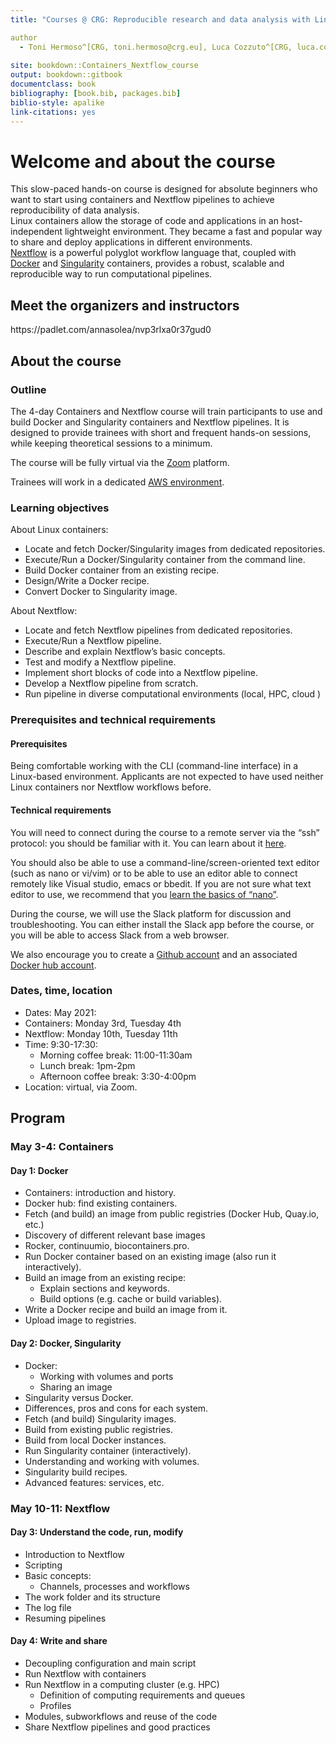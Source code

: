 ```yaml
--- 
title: "Courses @ CRG: Reproducible research and data analysis with Linux containers and Nextflow pipelines"

author
  - Toni Hermoso^[CRG, toni.hermoso@crg.eu], Luca Cozzuto^[CRG, luca.cozzuto@crg.eu], Sarah Bonnin^[CRG, sarah.bonnin@crg.eu], Julia Ponomarenko^[CRG, julia.ponomarenko@crg.eu]
 
site: bookdown::Containers_Nextflow_course
output: bookdown::gitbook
documentclass: book
bibliography: [book.bib, packages.bib]
biblio-style: apalike
link-citations: yes
---
```



# Welcome and about the course

This slow-paced hands-on course is designed for absolute beginners who want to start using containers and Nextflow pipelines to achieve reproducibility of data analysis. <br>
Linux containers allow the storage of code and applications in an host-independent lightweight environment. They became a fast and popular way to share and deploy applications in different environments. <br>
[Nextflow](https://www.nextflow.io) is a powerful polyglot workflow language that, coupled with [Docker](https://www.docker.com/) and [Singularity](https://sylabs.io/singularity/) containers, provides a robust, scalable and reproducible way to run computational pipelines.



## Meet the organizers and instructors

https://padlet.com/annasolea/nvp3rlxa0r37gud0

## About the course

### Outline

The 4-day Containers and Nextflow course will train participants to use and build Docker and Singularity containers and Nextflow pipelines.
It is designed to provide trainees with short and frequent hands-on sessions, while keeping theoretical sessions to a minimum.

The course will be fully virtual via the [Zoom](https://zoom.us/) platform.

Trainees will work in a dedicated [AWS environment](https://en.wikipedia.org/wiki/AWS).


### Learning objectives

About Linux containers:

- Locate and fetch Docker/Singularity images from dedicated repositories.
- Execute/Run a Docker/Singularity container from the command line.
- Build Docker container from an existing recipe.
- Design/Write a Docker recipe.
- Convert Docker to Singularity image.

About Nextflow:

- Locate and fetch Nextflow pipelines from dedicated repositories.
- Execute/Run a Nextflow pipeline.
- Describe and explain Nextflow's basic concepts.
- Test and modify a Nextflow pipeline.
- Implement short blocks of code into a Nextflow pipeline.
- Develop a Nextflow pipeline from scratch.
- Run pipeline in diverse computational environments (local, HPC, cloud )

### Prerequisites and technical requirements

#### Prerequisites

Being comfortable working with the CLI (command-line interface) in a Linux-based environment. 
Applicants are not expected to have used neither Linux containers nor Nextflow workflows before.

#### Technical requirements

You will need to connect during the course to a remote server via the "ssh" protocol: you should be familiar with it. You can learn about it [here](https://www.hostinger.com/tutorials/ssh-tutorial-how-does-ssh-work).

You should also be able to use a command-line/screen-oriented text editor (such as nano or vi/vim) or to be able to use an editor able to connect remotely like Visual studio, emacs or bbedit. If you are not sure what text editor to use, we recommend that you [learn the basics of "nano"](https://wiki.gentoo.org/wiki/Nano/Basics_Guide).

During the course, we will use the Slack platform for discussion and troubleshooting. You can either install the Slack app before the course, or you will be able to access Slack from a web browser.

We also encourage you to create a [Github account](https://github.com/join) and an associated [Docker hub account](https://hub.docker.com/signup).


### Dates, time, location

- Dates: May 2021: 
 - Containers: Monday 3rd, Tuesday 4th
 - Nextflow: Monday 10th, Tuesday 11th
- Time: 9:30-17:30:
  - Morning coffee break: 11:00-11:30am
  - Lunch break: 1pm-2pm 
  - Afternoon coffee break: 3:30-4:00pm
- Location: virtual, via Zoom.

## Program

### May 3-4: Containers

#### Day 1: Docker

- Containers: introduction and history.
- Docker hub: find existing containers.
- Fetch (and build) an image from public registries (Docker Hub, Quay.io, etc.)
 - Discovery of different relevant base images
  - Rocker, continuumio, biocontainers.pro.
- Run Docker container based on an existing image (also run it interactively).
- Build an image from an existing recipe:
  - Explain sections and keywords.
  - Build options (e.g. cache or build variables).
- Write a Docker recipe and build an image from it.
- Upload image to registries.

#### Day 2: Docker, Singularity

- Docker:
  - Working with volumes and ports
  - Sharing an image
- Singularity versus Docker.
 - Differences, pros and cons for each system. 
- Fetch (and build) Singularity images.
 - Build from existing public registries.
 - Build from local Docker instances.
- Run Singularity container (interactively).
- Understanding and working with volumes.
- Singularity build recipes.
- Advanced features: services, etc.

### May 10-11: Nextflow

#### Day 3: Understand the code, run, modify

- Introduction to Nextflow
- Scripting
- Basic concepts:
  - Channels, processes and workflows
- The work folder and its structure
- The log file
- Resuming pipelines

#### Day 4: Write and share

- Decoupling configuration and main script
- Run Nextflow with containers
- Run Nextflow in a computing cluster (e.g. HPC)
  - Definition of computing requirements and queues
  - Profiles
- Modules, subworkflows and reuse of the code
- Share Nextflow pipelines and good practices 


